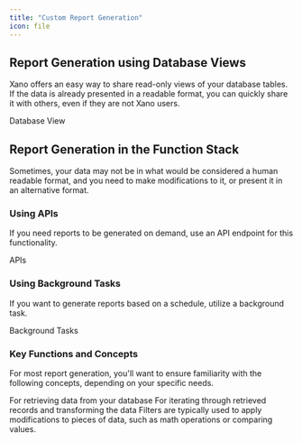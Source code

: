 ```yaml
---
title: "Custom Report Generation"
icon: file
---
```


## Report Generation using Database Views

Xano offers an easy way to share read-only views of your database tables. If the data is already presented in a readable format, you can quickly share it with others, even if they are not Xano users.

<Card href="the-database/database-basics/database-views" >
  Database View
</Card>

## Report Generation in the Function Stack

Sometimes, your data may not be in what would be considered a human readable format, and you need to make modifications to it, or present it in an alternative format.

### Using APIs

If you need reports to be generated on demand, use an API endpoint for this functionality.

<Card href="the-function-stack/building-with-visual-development/apis" >
  APIs
</Card>

### Using Background Tasks

If you want to generate reports based on a schedule, utilize a background task.

<Card href="the-function-stack/building-with-visual-development/background-tasks" >
  Background Tasks
</Card>

### Key Functions and Concepts

For most report generation, you'll want to ensure familiarity with the following concepts, depending on your specific needs.

<CardGroup cols={3}>
  <Card title="Query All Records" href="/the-function-stack/functions/database-requests/query-all-records" >
    For retrieving data from your database
  </Card>
  <Card title="For Each Loops" href="/the-function-stack/functions/data-manipulation/loops#for-each-loop" >
    For iterating through retrieved records and transforming the data
  </Card>
  <Card title="Filters" href="/the-function-stack/filters" >
    Filters are typically used to apply modifications to pieces of data, such as math operations or comparing values.
  </Card>
</CardGroup>
